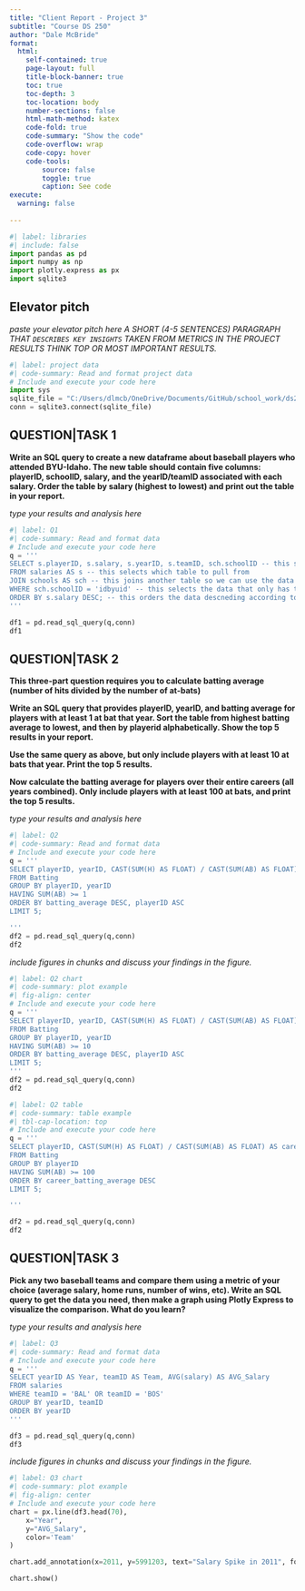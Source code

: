 ```yaml
---
title: "Client Report - Project 3"
subtitle: "Course DS 250"
author: "Dale McBride"
format:
  html:
    self-contained: true
    page-layout: full
    title-block-banner: true
    toc: true
    toc-depth: 3
    toc-location: body
    number-sections: false
    html-math-method: katex
    code-fold: true
    code-summary: "Show the code"
    code-overflow: wrap
    code-copy: hover
    code-tools:
        source: false
        toggle: true
        caption: See code
execute: 
  warning: false
    
---
```


```python
#| label: libraries
#| include: false
import pandas as pd
import numpy as np
import plotly.express as px
import sqlite3
```


## Elevator pitch

_paste your elevator pitch here_
_A SHORT (4-5 SENTENCES) PARAGRAPH THAT `DESCRIBES KEY INSIGHTS` TAKEN FROM METRICS IN THE PROJECT RESULTS THINK TOP OR MOST IMPORTANT RESULTS._

```python
#| label: project data
#| code-summary: Read and format project data
# Include and execute your code here
import sys
sqlite_file = "C:/Users/dlmcb/OneDrive/Documents/GitHub/school_work/ds250/lahmansbaseballdb.sqlite"
conn = sqlite3.connect(sqlite_file)

```

## QUESTION|TASK 1

__Write an SQL query to create a new dataframe about baseball players who attended BYU-Idaho. The new table should contain five columns: playerID, schoolID, salary, and the yearID/teamID associated with each salary. Order the table by salary (highest to lowest) and print out the table in your report.__

_type your results and analysis here_

```python
#| label: Q1
#| code-summary: Read and format data
# Include and execute your code here
q = '''
SELECT s.playerID, s.salary, s.yearID, s.teamID, sch.schoolID -- this selects the columns
FROM salaries AS s -- this selects which table to pull from
JOIN schools AS sch -- this joins another table so we can use the data from it as well
WHERE sch.schoolID = 'idbyuid' -- this selects the data that only has the BYUi ID
ORDER BY s.salary DESC; -- this orders the data descneding according to how much they made that year
'''

df1 = pd.read_sql_query(q,conn)
df1
```


## QUESTION|TASK 2

__This three-part question requires you to calculate batting average (number of hits divided by the number of at-bats)__

__Write an SQL query that provides playerID, yearID, and batting average for players with at least 1 at bat that year. Sort the table from highest batting average to lowest, and then by playerid alphabetically. Show the top 5 results in your report.__

__Use the same query as above, but only include players with at least 10 at bats that year. Print the top 5 results.__

__Now calculate the batting average for players over their entire careers (all years combined). Only include players with at least 100 at bats, and print the top 5 results.__

_type your results and analysis here_

```python
#| label: Q2
#| code-summary: Read and format data
# Include and execute your code here
q = '''
SELECT playerID, yearID, CAST(SUM(H) AS FLOAT) / CAST(SUM(AB) AS FLOAT) AS batting_average
FROM Batting
GROUP BY playerID, yearID
HAVING SUM(AB) >= 1
ORDER BY batting_average DESC, playerID ASC
LIMIT 5;

'''
df2 = pd.read_sql_query(q,conn)
df2


```

_include figures in chunks and discuss your findings in the figure._

```python
#| label: Q2 chart
#| code-summary: plot example
#| fig-align: center
# Include and execute your code here
q = '''
SELECT playerID, yearID, CAST(SUM(H) AS FLOAT) / CAST(SUM(AB) AS FLOAT) AS batting_average
FROM Batting
GROUP BY playerID, yearID
HAVING SUM(AB) >= 10
ORDER BY batting_average DESC, playerID ASC
LIMIT 5;
'''
df2 = pd.read_sql_query(q,conn)
df2

```


```python
#| label: Q2 table
#| code-summary: table example
#| tbl-cap-location: top
# Include and execute your code here
q = '''
SELECT playerID, CAST(SUM(H) AS FLOAT) / CAST(SUM(AB) AS FLOAT) AS career_batting_average
FROM Batting
GROUP BY playerID
HAVING SUM(AB) >= 100
ORDER BY career_batting_average DESC
LIMIT 5;

'''

df2 = pd.read_sql_query(q,conn)
df2
```


## QUESTION|TASK 3

__Pick any two baseball teams and compare them using a metric of your choice (average salary, home runs, number of wins, etc). Write an SQL query to get the data you need, then make a graph using Plotly Express to visualize the comparison. What do you learn?__

_type your results and analysis here_

```python
#| label: Q3
#| code-summary: Read and format data
# Include and execute your code here
q = '''
SELECT yearID AS Year, teamID AS Team, AVG(salary) AS AVG_Salary
FROM salaries
WHERE teamID = 'BAL' OR teamID = 'BOS'
GROUP BY yearID, teamID
ORDER BY yearID
'''

df3 = pd.read_sql_query(q,conn)
df3

```

_include figures in chunks and discuss your findings in the figure._

```python
#| label: Q3 chart
#| code-summary: plot example
#| fig-align: center
# Include and execute your code here
chart = px.line(df3.head(70),
    x="Year", 
    y="AVG_Salary",
    color='Team'
)

chart.add_annotation(x=2011, y=5991203, text="Salary Spike in 2011", font=dict(size=10), arrowcolor="black")

chart.show()
```

